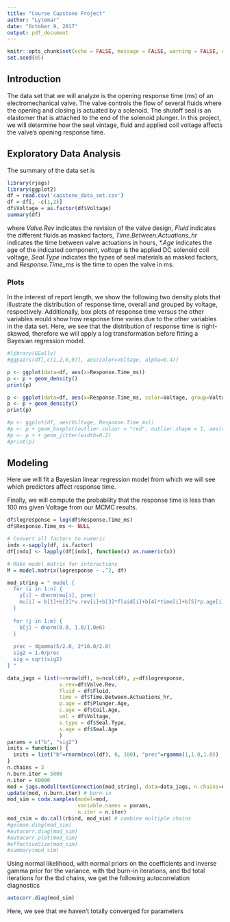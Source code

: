 ```yaml
---
title: "Course Capstone Project"
author: "Lytemar"
date: "October 9, 2017"
output: pdf_document
---
```


```r
knitr::opts_chunk$set(echo = FALSE, message = FALSE, warning = FALSE, cache=TRUE)
set.seed(85)
```

## Introduction

The data set that we will analyze is the opening response time (ms) of an electromechanical valve.
The valve controls the flow of several fluids where the opening and closing is actuated by a solenoid.
The shutoff seal is an elastomer that is attached to the end of the solenoid plunger.
In this project, we will determine how the seal vintage, fluid and applied coil voltage affects the valve's opening response time.

## Exploratory Data Analysis

The summary of the data set is

```r
library(rjags)
library(ggplot2)
df = read.csv('capstone_data_set.csv')
df = df[, -c(1,2)]
df$Voltage = as.factor(df$Voltage)
summary(df)
```

where *Valve.Rev* indicates the revision of the valve design, *Fluid* indicates the different fluids as masked factors, *Time.Between.Actuations_hr* indicates the time between valve actuations in hours, *\*.Age* indicates the age of the indicated component, *voltage* is the applied DC solenoid coil voltage, *Seal.Type* indicates the types of seal materials as masked factors, and *Response.Time_ms* is the time to open the valve in ms.

### Plots

In the interest of report length, we show the following two density plots that illustrate the distribution of response time, overall and grouped by voltage, respectively.
Additionally, box plots of response time versus the other variables would show how response time varies due to the other variables in the data set.
Here, we see that the distribution of response time is right-skewed, therefore we will apply a log transformation before fitting a Bayesian regression model.


```r
#library(GGally)
#ggpairs(df[,c(1,2,6,9)], aes(color=Voltage, alpha=0.4))

p <- ggplot(data=df, aes(x=Response.Time_ms))
p <- p + geom_density()
print(p)

p <- ggplot(data=df, aes(x=Response.Time_ms, color=Voltage, group=Voltage))
p <- p + geom_density()
print(p)

#p <- ggplot(df, aes(Voltage, Response.Time_ms))
#p <- p + geom_boxplot(outlier.colour = "red", outlier.shape = 1, aes(color=Fluid))
#p <- p + + geom_jitter(width=0.2)
#print(p)
```

## Modeling

Here we will fit a Bayesian linear regression model from which we will see which predictors affect response time.

Finally, we will compute the probability that the response time is less than 100 ms given Voltage from our MCMC results.

```r

df$logresponse = log(df$Response.Time_ms)
df$Response.Time_ms <- NULL

# Convert all factors to numeric
indx <-sapply(df, is.factor)
df[indx] <- lapply(df[indx], function(x) as.numeric(x))

# Make model matrix for interactions
M = model.matrix(logresponse ~ .^2, df)

mod_string = " model {
  for (i in 1:n) {
    y[i] ~ dnorm(mu[i], prec)
    mu[i] = b[1]+b[2]*v.rev[i]+b[3]*fluid[i]+b[4]*time[i]+b[5]*p.age[i]+b[6]*c.age[i]+b[7]*vol[i]+b[8]*s.type[i]+b[9]*s.age[i]
  }
  
  for (j in 1:m) {
    b[j] ~ dnorm(0.0, 1.0/1.0e6)
  }
  
  prec ~ dgamma(5/2.0, 2*10.0/2.0)
  sig2 = 1.0/prec
  sig = sqrt(sig2)
} "

data_jags = list(n=nrow(df), m=ncol(df), y=df$logresponse,
                 v.rev=df$Valve.Rev,
                 fluid = df$Fluid,
                 time = df$Time.Between.Actuations_hr,
                 p.age = df$Plunger.Age,
                 c.age = df$Coil.Age,
                 vol = df$Voltage,
                 s.type = df$Seal.Type,
                 s.age = df$Seal.Age
                 )
params = c("b", "sig2")
inits = function() {
  inits = list("b"=rnorm(ncol(df), 0, 100), "prec"=rgamma(1,1.0,1.0))
}
n.chains = 3
n.burn.iter = 5000
n.iter = 60000
mod = jags.model(textConnection(mod_string), data=data_jags, n.chains=n.chains)
update(mod, n.burn.iter) # burn-in
mod_sim = coda.samples(model=mod,
                       variable.names = params,
                       n.iter = n.iter)
mod_csim = do.call(rbind, mod_sim) # combine multiple chains
#gelman.diag(mod_sim)
#autocorr.diag(mod_sim)
#autocorr.plot(mod_sim)
#effectiveSize(mod_sim)
#summary(mod_sim)

```

Using normal likelihood, with normal priors on the coefficients and inverse gamma prior for the variance, with tbd burn-in iterations, and tbd total iterations for the tbd chains, we get the following autocorrelation diagnostics

```r
autocorr.diag(mod_sim)
```
Here, we see that we haven't totally converged for parameters 
